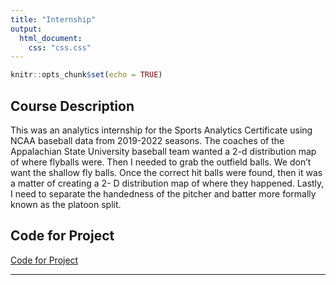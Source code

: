```yaml
---
title: "Internship"
output:
  html_document:
    css: "css.css"
---
```


```r
knitr::opts_chunk$set(echo = TRUE)
```

## Course Description

This was an analytics internship for the Sports Analytics Certificate using NCAA baseball data from 2019-2022 seasons. The coaches of the Appalachian State University baseball team wanted a 2-d distribution map of where flyballs were. Then I needed to grab the outfield balls. We don’t want the shallow fly balls. Once the correct hit balls were found, then it was a matter of creating a 2- D distribution map of where they happened. Lastly, I need to separate the handedness of the pitcher and batter more formally known as the platoon split.


## Code for Project

[Code for Project](Outfield_Alex.html)

__________
